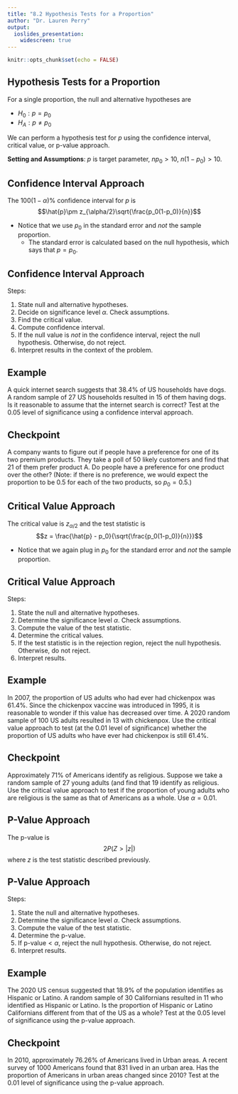 ```yaml
---
title: "8.2 Hypothesis Tests for a Proportion"
author: "Dr. Lauren Perry"
output:
  ioslides_presentation: 
    widescreen: true
---
```


```r
knitr::opts_chunk$set(echo = FALSE)
```

## Hypothesis Tests for a Proportion

For a single proportion, the null and alternative hypotheses are

- $H_0: p = p_0$
- $H_A: p \ne p_0$

We can perform a hypothesis test for $p$ using the confidence interval, critical value, or p-value approach.

**Setting and Assumptions**: $p$ is target parameter, $np_0 > 10$, $n(1-p_0)>10$.

## Confidence Interval Approach

The $100(1-\alpha)\%$ confidence interval for $p$ is $$\hat{p}\pm z_{\alpha/2}\sqrt{\frac{p_0(1-p_0)}{n}}$$ 

- Notice that we use $p_0$ in the standard error and *not* the sample proportion. 
    - The standard error is calculated based on the null hypothesis, which says that $p=p_0$. 

## Confidence Interval Approach

Steps:

1. State null and alternative hypotheses.
2. Decide on significance level $\alpha$. Check assumptions.
3. Find the critical value. 
4. Compute confidence interval. 
5. If the null value is *not* in the confidence interval, reject the null hypothesis. Otherwise, do not reject.
6. Interpret results in the context of the problem. 

## Example

A quick internet search suggests that 38.4% of US households have dogs. A random sample of 27 US households resulted in 15 of them having dogs. Is it reasonable to assume that the internet search is correct? Test at the 0.05 level of significance using a confidence interval approach.

## Checkpoint

A company wants to figure out if people have a preference for one of its two premium products. They take a poll of 50 likely customers and find that 21 of them prefer product A. Do people have a preference for one product over the other? (Note: if there is no preference, we would expect the proportion to be 0.5 for each of the two products, so $p_0=0.5$.)

## Critical Value Approach

The critical value is $z_{\alpha/2}$ and the test statistic is $$z = \frac{\hat{p} - p_0}{\sqrt{\frac{p_0(1-p_0)}{n}}}$$ 

- Notice that we again plug in $p_0$ for the standard error and *not* the sample proportion. 

## Critical Value Approach

Steps:

1. State the null and alternative hypotheses.
2. Determine the significance level $\alpha$. Check assumptions.
3. Compute the value of the test statistic.
4. Determine the critical values.
5. If the test statistic is in the rejection region, reject the null hypothesis. Otherwise, do not reject.
6. Interpret results.

## Example

In 2007, the proportion of US adults who had ever had chickenpox was 61.4\%. Since the chickenpox vaccine was introduced in 1995, it is reasonable to wonder if this value has decreased over time. A 2020 random sample of 100 US adults resulted in 13 with chickenpox. Use the critical value approach to test (at the 0.01 level of significance) whether the proportion of US adults who have ever had chickenpox is still 61.4\%.

## Checkpoint

Approximately 71% of Americans identify as religious. Suppose we take a random sample of 27 young adults (and find that 19 identify as religious. Use the critical value approach to test if the proportion of young adults who are religious is the same as that of Americans as a whole. Use $\alpha = 0.01$. 

## P-Value Approach

The p-value is $$2P(Z > |z|)$$ where $z$ is the test statistic described previously.

## P-Value Approach

Steps:

1. State the null and alternative hypotheses.
2. Determine the significance level $\alpha$. Check assumptions.
3. Compute the value of the test statistic.
4. Determine the p-value.
5. If $\text{p-value} < \alpha$, reject the null hypothesis. Otherwise, do not reject.
6. Interpret results.

## Example

The 2020 US census suggested that 18.9\% of the population identifies as Hispanic or Latino. A random sample of 30 Californians resulted in 11 who identified as Hispanic or Latino. Is the proportion of Hispanic or Latino Californians different from that of the US as a whole? Test at the 0.05 level of significance using the p-value approach.

## Checkpoint

In 2010, approximately 76.26% of Americans lived in Urban areas. A recent survey of 1000 Americans found that 831 lived in an urban area. Has the proportion of Americans in urban areas changed since 2010? Test at the 0.01 level of significance using the p-value approach.

